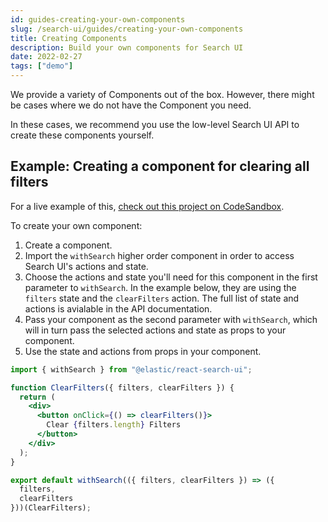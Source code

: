 ```yaml
---
id: guides-creating-your-own-components
slug: /search-ui/guides/creating-your-own-components
title: Creating Components
description: Build your own components for Search UI
date: 2022-02-27
tags: ["demo"]
---
```


We provide a variety of Components out of the box. However, there might be cases where we do not have the Component you need.

In these cases, we recommend you use the low-level Search UI API to create these components yourself.

## Example: Creating a component for clearing all filters

For a live example of this, [check out this project on CodeSandbox](https://codesandbox.io/s/search-ui-customize-html-and-styles-demo-30v93e).

To create your own component:

1. Create a component.
2. Import the `withSearch` higher order component in order to access Search UI's actions and state.
3. Choose the actions and state you'll need for this component in the first parameter to `withSearch`. In the example below, they are using the `filters` state and the `clearFilters` action. The full list of state and actions is avialable in the API documentation.
4. Pass your component as the second parameter with `withSearch`, which will in turn pass the selected actions and state as props to your component.
5. Use the state and actions from props in your component.

```jsx
import { withSearch } from "@elastic/react-search-ui";

function ClearFilters({ filters, clearFilters }) {
  return (
    <div>
      <button onClick={() => clearFilters()}>
        Clear {filters.length} Filters
      </button>
    </div>
  );
}

export default withSearch(({ filters, clearFilters }) => ({
  filters,
  clearFilters
}))(ClearFilters);
```
